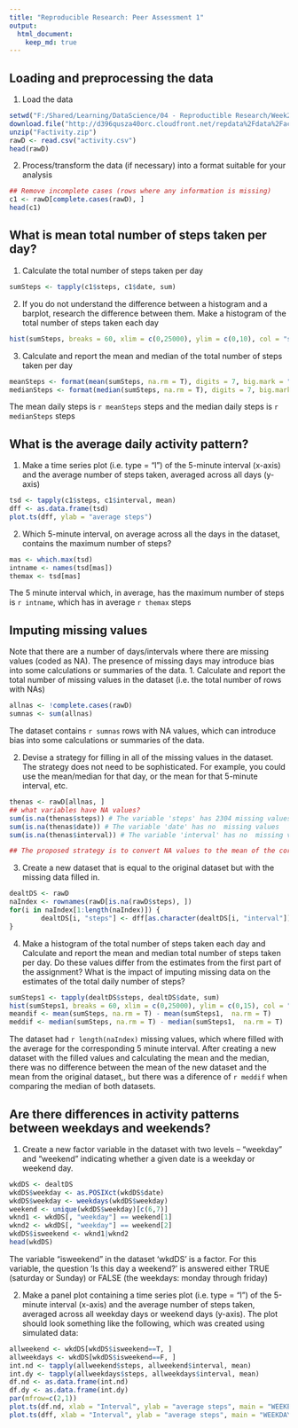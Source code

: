 ```yaml
---
title: "Reproducible Research: Peer Assessment 1"
output: 
  html_document:
    keep_md: true
---
```



## Loading and preprocessing the data
1. Load the data
```r
setwd("F:/Shared/Learning/DataScience/04 - Reproductible Research/Week2/PA1/RepData_PeerAssessment1")
download.file("http://d396qusza40orc.cloudfront.net/repdata%2Fdata%2Factivity.zip", "Factivity.zip", mode = "wb")
unzip("Factivity.zip")
rawD <- read.csv("activity.csv")
head(rawD)
```

2. Process/transform the data (if necessary) into a format suitable for your analysis
```r
## Remove incomplete cases (rows where any information is missing)
c1 <- rawD[complete.cases(rawD), ]
head(c1)
```

## What is mean total number of steps taken per day?
1. Calculate the total number of steps taken per day
```r
sumSteps <- tapply(c1$steps, c1$date, sum)
```
2. If you do not understand the difference between a histogram and a barplot, research the difference between them. Make a histogram of the total number of steps taken each day
```r
hist(sumSteps, breaks = 60, xlim = c(0,25000), ylim = c(0,10), col = "salmon", las=3, main = "Histogram of total Daily Steps")
```

3. Calculate and report the mean and median of the total number of steps taken per day
```r
meanSteps <- format(mean(sumSteps, na.rm = T), digits = 7, big.mark = ",")
medianSteps <- format(median(sumSteps, na.rm = T), digits = 7, big.mark = ",")
```
The mean daily steps is `r meanSteps` steps and the median daily steps is `r medianSteps` steps

## What is the average daily activity pattern?
1. Make a time series plot (i.e. type = "l") of the 5-minute interval (x-axis) and the average number of steps taken, averaged across all days (y-axis)
```r
tsd <- tapply(c1$steps, c1$interval, mean)
dff <- as.data.frame(tsd)
plot.ts(dff, ylab = "average steps")
```

2. Which 5-minute interval, on average across all the days in the dataset, contains the maximum number of steps?
```r
mas <- which.max(tsd)
intname <- names(tsd[mas])
themax <- tsd[mas]
```
The 5 minute interval which, in average, has the maximum number of steps is `r intname`, which has in average `r themax` steps

## Imputing missing values
Note that there are a number of days/intervals where there are missing values (coded as NA). The presence of missing days may introduce bias into some calculations or summaries of the data.
1. Calculate and report the total number of missing values in the dataset (i.e. the total number of rows with NAs)
```r
allnas <- !complete.cases(rawD)
sumnas <- sum(allnas)
```
The dataset contains `r sumnas` rows with NA values, which can introduce bias into some calculations or summaries of the data.

2. Devise a strategy for filling in all of the missing values in the dataset. The strategy does not need to be sophisticated. For example, you could use the mean/median for that day, or the mean for that 5-minute interval, etc.
```r
thenas <- rawD[allnas, ]
## what variables have NA values?
sum(is.na(thenas$steps)) # The variable 'steps' has 2304 missing values
sum(is.na(thenas$date)) # The variable 'date' has no  missing values
sum(is.na(thenas$interval)) # The variable 'interval' has no  missing values

## The proposed strategy is to convert NA values to the mean of the corresponding interval
```

3. Create a new dataset that is equal to the original dataset but with the missing data filled in.
```r
dealtDS <- rawD
naIndex <- rownames(rawD[is.na(rawD$steps), ])
for(i in naIndex[1:length(naIndex)]) {
        dealtDS[i, "steps"] <- dff[as.character(dealtDS[i, "interval"]), ]
}
```

4. Make a histogram of the total number of steps taken each day and Calculate and report the mean and median total number of steps taken per day. Do these values differ from the estimates from the first part of the assignment? What is the impact of imputing missing data on the estimates of the total daily number of steps?
```r
sumSteps1 <- tapply(dealtDS$steps, dealtDS$date, sum)
hist(sumSteps1, breaks = 60, xlim = c(0,25000), ylim = c(0,15), col = "cadetblue2", las=3, main = "Histogram of total Daily Steps, with NA imputed")
meandif <- mean(sumSteps, na.rm = T) - mean(sumSteps1,  na.rm = T)
meddif <- median(sumSteps, na.rm = T) - median(sumSteps1,  na.rm = T)
```
The dataset had `r length(naIndex)` missing values, which where filled with the average for the corresponding 5 minute interval. After creating a new dataset with the filled values and calculating the mean and the median,  there was no difference between the mean of the new dataset and the mean from the original dataset,, but there was a diference of `r meddif` when comparing the median of both datasets.

## Are there differences in activity patterns between weekdays and weekends?
1. Create a new factor variable in the dataset with two levels -- "weekday" and "weekend" indicating whether a given date is a weekday or weekend day.
```r
wkdDS <- dealtDS
wkdDS$weekday <- as.POSIXct(wkdDS$date)
wkdDS$weekday <- weekdays(wkdDS$weekday)
weekend <- unique(wkdDS$weekday)[c(6,7)]
wknd1 <- wkdDS[, "weekday"] == weekend[1]
wknd2 <- wkdDS[, "weekday"] == weekend[2]
wkdDS$isweekend <- wknd1|wknd2
head(wkdDS)
```
The variable "isweekend" in the dataset 'wkdDS' is a factor. For this variable, the question 'Is this day a weekend?' is answered either TRUE (saturday or Sunday) or FALSE (the weekdays: monday through friday)

2. Make a panel plot containing a time series plot (i.e. type = "l") of the 5-minute interval (x-axis) and the average number of steps taken, averaged across all weekday days or weekend days (y-axis). The plot should look something like the following, which was created using simulated data:

```r
allweekend <- wkdDS[wkdDS$isweekend==T, ]
allweekdays <- wkdDS[wkdDS$isweekend==F, ]
int.nd <- tapply(allweekend$steps, allweekend$interval, mean)
int.dy <- tapply(allweekdays$steps, allweekdays$interval, mean)
df.nd <- as.data.frame(int.nd)
df.dy <- as.data.frame(int.dy)
par(mfrow=c(2,1))
plot.ts(df.nd, xlab = "Interval", ylab = "average steps", main = "WEEKEND", las = 3)
plot.ts(dff, xlab = "Interval", ylab = "average steps", main = "WEEKDAY", las = 3)
```
